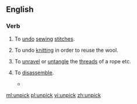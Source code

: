 ==English==

===Verb===
{{en-verb}}

# {{context|sewing}} To [[undo]] [[sewing]] [[stitch]]es.
# {{context|knitting}} To undo [[knitting]] in order to reuse the wool.
# To [[unravel]] or [[untangle]] the [[thread]]s of a rope etc.
# {{context|figuratively}} To [[disassemble]].
#* {{quote-news
|year=2011
|date=January 25
|author=Paul Fletcher
|title=Arsenal   3 - 0   Ipswich (agg 3 - 1)
|work=BBC
|url=http://news.bbc.co.uk/sport2/hi/football/league_cup/9371217.stm
|page=
|passage=The home team eventually started to '''unpick''' the Town defence and Fabregas forced a saved from visiting goalkeeper Marton Fulop after collecting a pass from Bendtner, who played on the right side of the front line.}}

[[ml:unpick]]
[[pl:unpick]]
[[vi:unpick]]
[[zh:unpick]]